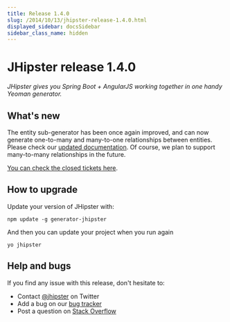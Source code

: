 ```yaml
---
title: Release 1.4.0
slug: /2014/10/13/jhipster-release-1.4.0.html
displayed_sidebar: docsSidebar
sidebar_class_name: hidden
---
```


JHipster release 1.4.0
==================

*JHipster gives you Spring Boot + AngularJS working together in one handy Yeoman generator.*

What's new
----------

The entity sub-generator has been once again improved, and can now generate one-to-many and many-to-one relationships between entities. Please check our [updated documentation](/creating-an-entity/). Of course, we plan to support many-to-many relationships in the future.

[You can check the closed tickets here](https://github.com/jhipster/generator-jhipster/issues?q=milestone%3A1.4.0+is%3Aclosed).

How to upgrade
------------

Update your version of JHipster with:

```
npm update -g generator-jhipster
```

And then you can update your project when you run again

```
yo jhipster
```

Help and bugs
--------------

If you find any issue with this release, don't hesitate to:

- Contact [@jhipster](https://twitter.com/jhipster) on Twitter
- Add a bug on our [bug tracker](https://github.com/jhipster/generator-jhipster/issues?state=open)
- Post a question on [Stack Overflow](http://stackoverflow.com/tags/jhipster/info)
